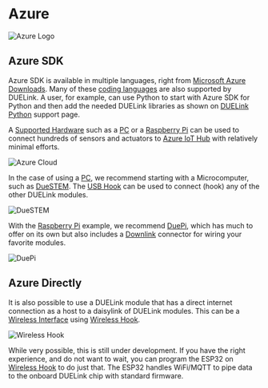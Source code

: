 
# Azure


![Azure Logo](pathname:///img/azure-logo.png)

## Azure SDK

Azure SDK is available in multiple languages, right from [Microsoft Azure Downloads](https://azure.microsoft.com/en-us/downloads/). Many of these [coding languages](../language/intro) are also supported by DUELink. A user, for example, can use Python to start with Azure SDK for Python and then add the needed DUELink libraries as shown on [DUELink Python](../language/python) support page.

A [Supported Hardware](../hw/intro) such as a [PC](../hw/pc-laptop) or a [Raspberry Pi](../hw/raspberry-pi) can be used to connect hundreds of sensors and actuators to [Azure IoT Hub](https://azure.microsoft.com/en-us/products/iot-hub) with relatively minimal efforts.

![Azure Cloud](pathname:///img/azure-cloud.png)

In the case of using a [PC](../hw/pc-laptop), we recommend starting with a Microcomputer, such as [DueSTEM](../products/mcduestem-b). The [USB Hook](../products/adusbhook-a) can be used to connect (hook) any of the other DUELink modules. 

![DueSTEM](pathname:///img/catalog/mcduestem-b-1.png)

With the [Raspberry Pi](../hw/raspberry-pi) example, we recommend [DuePi](../products/adduepi-b), which has much to offer on its own but also includes a [Downlink](../interface/downlink) connector for wiring your favorite modules.

![DuePi](pathname:///img/duepi-daisylinked.png)

## Azure Directly

It is also possible to use a DUELink module that has a direct internet connection as a host to a daisylink of DUELink modules. This can be a [Wireless Interface](../interface/wireless) using [Wireless Hook](../products/adwhook-b).

![Wireless Hook](pathname:///img/catalog/adwhook-b-1.png)

While very possible, this is still under development. If you have the right experience, and do not want to wait, you can program the ESP32 on [Wireless Hook](../products/adwhook-b) to do just that. The ESP32 handles WiFi/MQTT to pipe data to the onboard DUELink chip with standard firmware. 